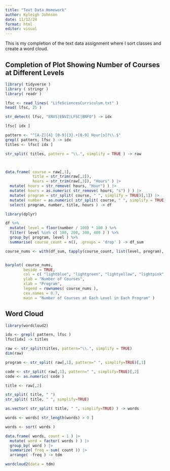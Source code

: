 ```yaml
---
title: "Text Data Homework"
author: Kyleigh Johnson
date: 11/12/24
format: html
editor: visual
---
```


This is my completion of the text data assignment where I sort classes and create a word cloud.

## Completion of Plot Showing Number of Courses at Different Levels

```r
library( tidyverse )
library ( stringr )
library( readr )
```

```r
lfsc <- read_lines( "LifeSciencesCurriculum.txt" )
head( lfsc, 25 )
```

```r
str_detect( lfsc, "ENVS|ENVZ|LFSC|BNFO") -> idx

lfsc[ idx ]
```

```r
pattern <- "^[A-Z]{4} [0-9]{3}.+[0-9] Hour[s]?\\.$"
grepl( pattern, lfsc ) -> idx
titles <- lfsc[ idx ]
```

```r
str_split( titles, pattern = "\\.", simplify = TRUE ) -> raw



data.frame( course = raw[,1],
            title = str_trim(raw[,2]),
            hours = str_trim(raw[,3]), "Hours" ) |>
  mutate( hours = str_remove( hours, "Hour") ) |>
  mutate( hours = as.numeric( str_remove( hours, "s") ) ) |>
  mutate( program = str_split( course, " ", simplify = TRUE)[,1]) |>
  mutate( number = as.numeric( str_split( course, " ", simplify = TRUE)[,2]) ) |>
  select( program, number, title, hours ) -> df

```

```r
library(dplyr)

df %>%
  mutate( level = floor(number / 100) * 100 ) %>% 
  filter( level %in% c( 100, 200, 300, 400 ) ) %>%  
  group_by( program, level ) %>%                   
  summarise( course_count = n(), .groups = 'drop' ) -> df_sum


```

```r
course_nums <- with(df_sum, tapply(course_count, list(level, program), sum, default = 0))


barplot( course_nums,
        beside = TRUE,
        col = c( "lightblue", "lightgreen", "lightyellow", "lightpink" ),
        ylab = "Number of Courses",
        xlab = "Program",
        legend = rownames( course_nums ),
        cex.names = 0.7,
        main = "Number of Courses at Each Level in Each Program" )

```

## Word Cloud

```r
library(wordcloud2)

idx <- grepl( pattern, lfsc )
lfsc[idx] -> titles

```

```r
raw <- str_split(titles, pattern="\\.", simplify = TRUE)
dim(raw)
```

```r
program <- str_split( raw[,1], pattern=" ", simplify=TRUE)[,1]

code <- str_split( raw[,1], pattern=" ", simplify=TRUE)[,2]
code <- as.numeric( code )
```

```r
title <- raw[,2]
```

```r
str_split( title, " ")
str_split( title, " ", simplify=TRUE)

as.vector( str_split( title, " ", simplify=TRUE) ) -> words

words <- words[ str_length(words) > 0 ]

words <- sort( words )

```

```r
data.frame( words, count = 1 ) |> 
  mutate( word = factor( words ) ) |> 
  group_by( word ) |>
  summarize( freq = sum( count )) |> 
  arrange( -freq ) -> tdm 

```

```r
wordcloud2(data = tdm)

```
